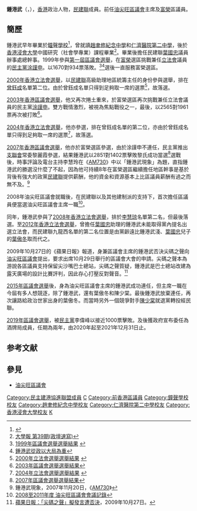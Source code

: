 {{BLPsources|date=2012年5月}}
{{Infobox officeholder 
| name = 鍾港武<br>Edmond Chung Kong Mo
| honorific-suffix = [[銅紫荊星章|BBS]] [[太平紳士|JP]]
| image =  Chung Kong Mo.jpg
| image_size =  200px
| image_caption = 鍾港武
| office1 = [[油尖旺區議會|油尖旺區議會]]主席
| term_start1 = 2008年1月3日
| term_end1 = 2015年12月31日
| predecessor1 = [[陳文佑|陳文佑]]
| successor1 = [[葉傲冬|葉傲冬]]
| office = [[油尖旺區|油尖旺區]][[油尖旺區議會|區議員]]
| term_start = 2008年1月1日
| term_end = 2019年12月31日
| constituency = [[富榮_(選區)|富榮]]
| predecessor = [[涂謹申|涂謹申]]
| successor = [[李偉峰|李偉峰]]
| sex = 男
| date of birth = {{birth date and age|1974|6|7}}
| place of birth = 
| date of death =  
| place of death =  
| party = {{DAB/short}}
| occupation = 酒牌局及康復諮詢委員會成員<ref>{{web reference|URL=http://hk.on.cc/hk/bkn/cnt/news/20191213/bkn-20191213214943695-1213_00822_001.html|title=政Whats噏：建制派區選落敗　跌咗個橙執番個桔|work=ON.CC|year=2019年|date=12月13日}}</ref>
| education = [[香港浸會大學|香港浸會大學]]中國研究（社會學專業）
| alma_mater = [[鐘聲學校|鐘聲學校]]<br>[[趙聿修紀念中學|趙聿修紀念中學]]<br>[[仁濟醫院第二中學|仁濟醫院第二中學]]
}}

'''鍾港武'''{{BBS}}{{JP}}（{{lang-en|Edmond Chung Kong Mo}}，{{bd|1974年|6月7日}}），[[香港|香港]]政治人物，[[民建聯|民建聯]]成員。前任[[油尖旺區議會|油尖旺區議會]]主席及[[富榮_(選區)|富榮]]區議員。

==簡歷==
鍾港武早年畢業於[[鐘聲學校|鐘聲學校]]<ref>{{web reference|URL=http://www.hkcd.com.hk/content/2016-03/25/content_3544656.htm|title=沈豪杰:關注民生促發展|work=香港商報|year=2016年|date=3月25日}}</ref>，曾就讀[[趙聿修紀念中學|趙聿修紀念中學]]和[[仁濟醫院第二中學|仁濟醫院第二中學]]，後於[[香港浸會大學|香港浸會大學]]中國研究（社會學專業）課程畢業<ref>[http://www.com.cuhk.edu.hk/ubeat/001139/polit.htm 大學報 第39期(政壇速寫)]</ref>。畢業後擔任民建聯[[葉國忠|葉國忠]]議員辦事處總幹事。1999年參與[[1999年香港區議會選舉|第一屆區議會選舉]]，在[[富榮花園|富榮]]選區挑戰兼任[[香港立法會|立法會]]議員的[[民主黨_(香港)|民主黨]][[涂謹申|涂謹申]]。以1670對934票落敗。<ref>[http://www.elections.gov.hk/elections/dcelect99/chi/c21_cg.htm 1999年區議會選舉選舉結果] {{webarchive|url=https://web.archive.org/web/20080501212539/http://www.elections.gov.hk/elections/dcelect99/chi/c21_cg.htm |date=2008-05-01 }}</ref><ref>[http://paper.wenweipo.com/2004/12/25/NS0412250002.htm 鍾港武從政以大局為重]</ref>選後一直服務富榮選區。

[[2000年香港立法會選舉|2000年香港立法會選舉]]，以[[民建聯|民建聯]]高級助理地區統籌主任的身份參與選舉，排在[[曾鈺成|曾鈺成]]名單第二位。由於曾鈺成名單只得到足夠取一席的選票<ref>[http://www.elections.gov.hk/elections/legco2000/update/result/index_c.htm#kw 2000年立法會選舉選舉結果] {{webarchive|url=https://web.archive.org/web/20120502092151/http://www.elections.gov.hk/elections/legco2000/update/result/index_c.htm |date=2012-05-02 }}</ref>，故落選。

[[2003年香港區議會選舉|2003年香港區議會選舉]]，他又再次捲土重來，於富榮選區再次挑戰兼任立法會議員的民主黨[[涂謹申|涂謹申]]。雙方戰情激烈，被視為焦點戰役之一，最後，以2565對1961票再次被打敗<ref>[http://www.elections.gov.hk/elections/dc2003/tc_chi/result/result_ytm.html 2003年區議會選舉選舉結果]{{dead link|date=2018年4月 |bot=InternetArchiveBot |fix-attempted=yes }}</ref>。

[[2004年香港立法會選舉|2004年香港立法會選舉]]，他亦參選，排在曾鈺成名單的第二位，亦由於曾鈺成名單只得到足夠取一席的選票<ref>[http://www.elections.gov.hk/elections/legco2004/tc_chi/results/rs_gc_kln_w.html 2004年立法會選舉選舉結果] {{webarchive|url=https://web.archive.org/web/20110630175607/http://www.elections.gov.hk/elections/legco2004/tc_chi/results/rs_gc_kln_w.html |date=2011-06-30 }}</ref>，故落選。

[[2007年香港區議會選舉|2007年香港區議會選舉]]，他亦於富榮選區參選，由於涂謹申不連任，民主黨推出[[支聯會|支聯會]]常委黎麗霞參選，結果鍾港武以2851對1402票擊敗黎氏成功當選<ref>[http://www.elections.gov.hk/dc2007/chi/results_yau_tsim_mong.html 2007年區議會選舉選舉結果]{{dead link|date=2018年4月 |bot=InternetArchiveBot |fix-attempted=yes }}</ref>選戰後，時事評論及電台主持李慧玲在《[[AM730|AM730]]》中以「鍾港武現象」為題，直指鍾港武的勝選沒什麼了不起，因為他可持續8年在富榮選區繼續擔任地區幹事是基於背後有強大的政黨[[民建聯|民建聯]]提供薪酬，他的資金和資源基本上比區議員薪酬有過之而無不及。<ref>鍾港武現象，2007年11月20日，《[[AM730|AM730]]》</ref>

2008年油尖旺區議會就職後，在民建聯以及其他建制派的支持下，首次擔任區議員便當選油尖旺區議會主席一職<ref>[http://www.districtcouncils.gov.hk/ytm_d/DC%20Minutes/(C-font%2012)-Minutes%20of%20DC%20(1st)%20dd.%203.1.2008.doc 2008至2011年度 油尖旺區議會會議記錄]{{dead link|date=2018年4月 |bot=InternetArchiveBot |fix-attempted=yes }}</ref>。

同年，鍾港武參與了[[2008年香港立法會選舉|2008年香港立法會選舉]]，排於[[李慧琼|李慧琼]]名單第二名，但最後落選。至[[2012年香港立法會選舉|2012年香港立法會選舉]]，曾擔任[[葉國忠|葉國忠]]助理的鍾港武未能取得黨內提名出選立法會，而民建聯九龍西名單的第二名位置是由黨齡遠比鍾港武淺、[[葉國忠|葉國忠]]兒子的[[葉傲冬|葉傲冬]]取而代之。

2009年10月27日的《蘋果日報》報道，身兼區議會主席的鍾港武否決尖碼之聲向[[油尖旺區議會|油尖旺區議會]]提出，要求出席10月29日舉行的區議會大會的申請。尖碼之聲本為游說各區議員支持保留尖沙嘴巴士總站，尖碼之聲質疑，鍾港武是巴士總站改建為露天廣場的設計比賽評判，因此存心打壓反對聲音。<ref>[http://hk.apple.nextmedia.com/template/apple/art_main.php?iss_id=20091027&sec_id=4104&subsec_id=11867&art_id=13355265 蘋果日報：「尖碼之聲」擬發言遭否決]，2009年10月27日。</ref>

[[2015年香港區議會選舉|2015年區議會選舉]]後，身為油尖旺區議會主席的鍾港武成功連任，但主席一職在今屆有多人想競逐，除了鍾港武，還有葉傲冬和陳少棠。最後鍾港武放棄連任，再次讓路給政治世家出身的葉傲冬。而當時另外一個競爭對手[[陳少棠|陳少棠]]就退黨轉投經民聯。

[[2019年香港區議會選舉|2019年區議會選舉]]，被[[民主黨_(香港)|民主黨]]李偉峰以接近1000票擊敗。及後獲政府宣布委任為酒牌局成員，任期為兩年，由2020年起至2021年12月31日止。

==参考文献==
<div class="references-small">
<references />
</div>

==參見==
*[[油尖旺區議會|油尖旺區議會]]

{{start box}}
{{s-par}}

{{s-before|[[涂謹申|涂謹申]]}}
{{s-title|[[油尖旺區議會|油尖旺區議員（富榮）]]|2008年—2019年}}
{{s-after|[[李偉峰|李偉峰]]}}
{{s-before|[[陳文佑|陳文佑]]}}
{{s-title|[[油尖旺區議會|油尖旺區議會主席]]|2008年—2015年}}
{{s-after|[[葉傲冬|葉傲冬]]}}
{{end}}

[[Category:民主建港協進聯盟成員|Category:民主建港協進聯盟成員]]
[[Category:香港建制派人士|C]]
[[Category:前香港區議員|Category:前香港區議員]]
[[Category:鐘聲學校校友|Category:鐘聲學校校友]]
[[Category:趙聿修紀念中學校友|Category:趙聿修紀念中學校友]]
[[Category:仁濟醫院第二中學校友|Category:仁濟醫院第二中學校友]]
[[Category:香港浸會大學校友|Category:香港浸會大學校友]]
[[Category:鍾姓|K]]